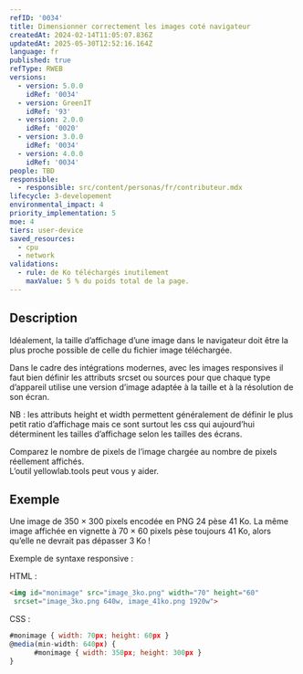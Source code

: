 ```yaml
---
refID: '0034'
title: Dimensionner correctement les images coté navigateur
createdAt: 2024-02-14T11:05:07.836Z
updatedAt: 2025-05-30T12:52:16.164Z
language: fr
published: true
refType: RWEB
versions:
  - version: 5.0.0
    idRef: '0034'
  - version: GreenIT
    idRef: '93'
  - version: 2.0.0
    idRef: '0020'
  - version: 3.0.0
    idRef: '0034'
  - version: 4.0.0
    idRef: '0034'
people: TBD
responsible:
  - responsible: src/content/personas/fr/contributeur.mdx
lifecycle: 3-developement
environmental_impact: 4
priority_implementation: 5
moe: 4
tiers: user-device
saved_resources:
  - cpu
  - network
validations:
  - rule: de Ko téléchargés inutilement
    maxValue: 5 % du poids total de la page.
---
```


## Description

Idéalement, la taille d’affichage d’une image dans le navigateur doit être la plus proche possible de celle du fichier image téléchargée.

Dans le cadre des intégrations modernes, avec les images responsives il faut bien définir les attributs srcset ou sources pour que chaque type d’appareil utilise une version d’image adaptée à la taille et à la résolution de son écran.

NB : les attributs height et width permettent généralement  de définir le plus petit ratio d’affichage mais ce sont surtout les css qui aujourd’hui déterminent les tailles d’affichage selon les tailles des écrans.

Comparez le nombre de pixels de l’image chargée au nombre de pixels réellement affichés. \
L’outil yellowlab.tools peut vous y aider.

## Exemple

Une image de 350 × 300 pixels encodée en PNG 24 pèse 41 Ko. La même image affichée en vignette à 70 × 60 pixels pèse toujours 41 Ko, alors qu’elle ne devrait pas dépasser 3 Ko !

Exemple de syntaxe responsive :

HTML :

```html
<img id="monimage" src="image_3ko.png" width="70" height="60"
 srcset="image_3ko.png 640w, image_41ko.png 1920w">

```

CSS :

```javascript
#monimage { width: 70px; height: 60px }
@media(min-width: 640px) {
      #monimage { width: 350px; height: 300px }
}

```
